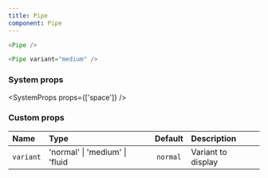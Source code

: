 ```yaml
---
title: Pipe
component: Pipe
---
```


```js live=true
<Pipe />
```

```js live=true
<Pipe variant="medium" />
```

### System props

<SystemProps props={['space']} />

### Custom props

| Name      | Type                           | Default  | Description        |
| :-------- | :----------------------------- | :------: | :----------------- |
| `variant` | 'normal' \| 'medium' \| 'fluid | `normal` | Variant to display |
